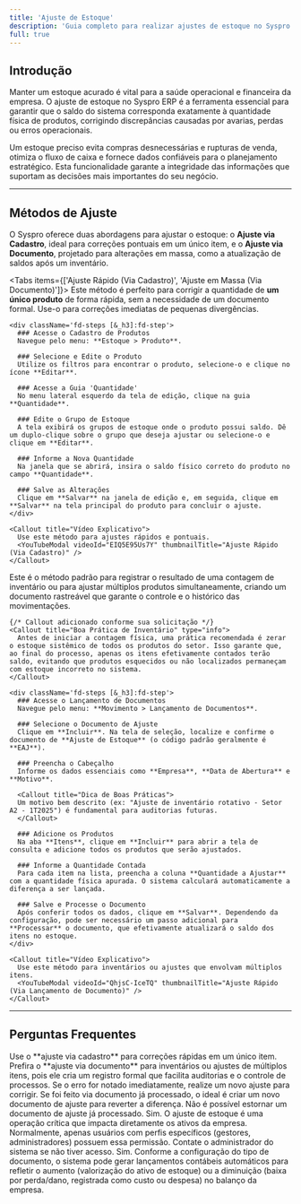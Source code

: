 ```yaml
---
title: 'Ajuste de Estoque'
description: 'Guia completo para realizar ajustes de estoque no Syspro ERP, seja para um único item via cadastro ou para múltiplos itens via lançamento de documento de inventário.'
full: true
---
```



## Introdução

Manter um estoque acurado é vital para a saúde operacional e financeira da empresa. O ajuste de estoque no Syspro ERP é a ferramenta essencial para garantir que o saldo do sistema corresponda exatamente à quantidade física de produtos, corrigindo discrepâncias causadas por avarias, perdas ou erros operacionais.

Um estoque preciso evita compras desnecessárias e rupturas de venda, otimiza o fluxo de caixa e fornece dados confiáveis para o planejamento estratégico. Esta funcionalidade garante a integridade das informações que suportam as decisões mais importantes do seu negócio.

---
## Métodos de Ajuste

O Syspro oferece duas abordagens para ajustar o estoque: o **Ajuste via Cadastro**, ideal para correções pontuais em um único item, e o **Ajuste via Documento**, projetado para alterações em massa, como a atualização de saldos após um inventário.

<Tabs items={['Ajuste Rápido (Via Cadastro)', 'Ajuste em Massa (Via Documento)']}>
  <Tab>
    Este método é perfeito para corrigir a quantidade de **um único produto** de forma rápida, sem a necessidade de um documento formal. Use-o para correções imediatas de pequenas divergências.

    <div className='fd-steps [&_h3]:fd-step'>
      ### Acesse o Cadastro de Produtos
      Navegue pelo menu: **Estoque > Produto**.

      ### Selecione e Edite o Produto
      Utilize os filtros para encontrar o produto, selecione-o e clique no ícone **Editar**.

      ### Acesse a Guia 'Quantidade'
      No menu lateral esquerdo da tela de edição, clique na guia **Quantidade**.

      ### Edite o Grupo de Estoque
      A tela exibirá os grupos de estoque onde o produto possui saldo. Dê um duplo-clique sobre o grupo que deseja ajustar ou selecione-o e clique em **Editar**.

      ### Informe a Nova Quantidade
      Na janela que se abrirá, insira o saldo físico correto do produto no campo **Quantidade**.

      ### Salve as Alterações
      Clique em **Salvar** na janela de edição e, em seguida, clique em **Salvar** na tela principal do produto para concluir o ajuste.
    </div>
    
    <Callout title="Vídeo Explicativo">
      Use este método para ajustes rápidos e pontuais.
      <YouTubeModal videoId="EIQ5E95Us7Y" thumbnailTitle="Ajuste Rápido (Via Cadastro)" />
    </Callout>  

  </Tab>
  
  <Tab>
    Este é o método padrão para registrar o resultado de uma contagem de inventário ou para ajustar múltiplos produtos simultaneamente, criando um documento rastreável que garante o controle e o histórico das movimentações.

    {/* Callout adicionado conforme sua solicitação */}
    <Callout title="Boa Prática de Inventário" type="info">
      Antes de iniciar a contagem física, uma prática recomendada é zerar o estoque sistêmico de todos os produtos do setor. Isso garante que, ao final do processo, apenas os itens efetivamente contados terão saldo, evitando que produtos esquecidos ou não localizados permaneçam com estoque incorreto no sistema.
    </Callout>

    <div className='fd-steps [&_h3]:fd-step'>
      ### Acesse o Lançamento de Documentos
      Navegue pelo menu: **Movimento > Lançamento de Documentos**.

      ### Selecione o Documento de Ajuste
      Clique em **Incluir**. Na tela de seleção, localize e confirme o documento de **Ajuste de Estoque** (o código padrão geralmente é **EAJ**).

      ### Preencha o Cabeçalho
      Informe os dados essenciais como **Empresa**, **Data de Abertura** e **Motivo**.
      
      <Callout title="Dica de Boas Práticas">
      Um motivo bem descrito (ex: "Ajuste de inventário rotativo - Setor A2 - 1T2025") é fundamental para auditorias futuras.
      </Callout>

      ### Adicione os Produtos
      Na aba **Itens**, clique em **Incluir** para abrir a tela de consulta e adicione todos os produtos que serão ajustados.

      ### Informe a Quantidade Contada
      Para cada item na lista, preencha a coluna **Quantidade a Ajustar** com a quantidade física apurada. O sistema calculará automaticamente a diferença a ser lançada.
      
      ### Salve e Processe o Documento
      Após conferir todos os dados, clique em **Salvar**. Dependendo da configuração, pode ser necessário um passo adicional para **Processar** o documento, que efetivamente atualizará o saldo dos itens no estoque.
    </div>

    <Callout title="Vídeo Explicativo">
      Use este método para inventários ou ajustes que envolvam múltiplos itens.
      <YouTubeModal videoId="QhjsC-IceTQ" thumbnailTitle="Ajuste Rápido (Via Lançamento de Documento)" />
    </Callout>  

  </Tab>

</Tabs>

---
## Perguntas Frequentes

<Accordions>
  <Accordion title="Qual método devo usar: ajuste via cadastro ou via documento?">
    Use o **ajuste via cadastro** para correções rápidas em um único item. Prefira o **ajuste via documento** para inventários ou ajustes de múltiplos itens, pois ele cria um registro formal que facilita auditorias e o controle de processos.
  </Accordion>
  <Accordion title="O que acontece se eu inserir a quantidade errada?">
    Se o erro for notado imediatamente, realize um novo ajuste para corrigir. Se foi feito via documento já processado, o ideal é criar um novo documento de ajuste para reverter a diferença. Não é possível estornar um documento de ajuste já processado.
  </Accordion>
  <Accordion title="Preciso de permissão especial para ajustar o estoque?">
    Sim. O ajuste de estoque é uma operação crítica que impacta diretamente os ativos da empresa. Normalmente, apenas usuários com perfis específicos (gestores, administradores) possuem essa permissão. Contate o administrador do sistema se não tiver acesso.
  </Accordion>
  <Accordion title="Este ajuste afeta o financeiro/contábil da empresa?">
    Sim. Conforme a configuração do tipo de documento, o sistema pode gerar lançamentos contábeis automáticos para refletir o aumento (valorização do ativo de estoque) ou a diminuição (baixa por perda/dano, registrada como custo ou despesa) no balanço da empresa.
  </Accordion>
</Accordions>